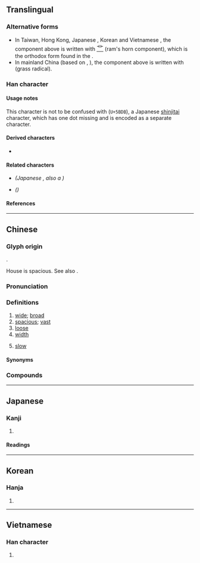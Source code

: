 {{also|宽|寛}}
{{character info}}
==Translingual==
{{Han simplified forms|寬|寛|宽}}

===Alternative forms===
* In Taiwan, Hong Kong, Japanese {{w|kanji}}, Korean {{w|hanja}} and Vietnamese {{w|History of writing in Vietnam|Nôm}}, the component above <big>{{l|mul|萈}}</big> is written with <font size=4>[[⻀]]</font> (ram's horn component), which is the orthodox form found in the {{w|Kangxi dictionary}}.
* In mainland China (based on {{w|Xin Zixing}}, {{w2|zh|新字形}}), the component above <big>{{l|mul|萈}}</big> is written with <font size=4>{{l|mul|艹}}</font> (grass radical).

===Han character===
{{Han char|rn=40|rad=宀|as=12|asm++=11|sn=15|snm++=14|four=30216|canj=JTBI|ids=⿱宀萈,⿳宀艹⿷見丶(G),⿳宀⻀⿷見丶(HTJKV)}}

====Usage notes====
This character is not to be confused with <font size=5>{{l|mul|寛}}</font> (<code>U+5BDB</code>), a Japanese [[shinjitai]] character, which has one dot missing and is encoded as a separate character.

====Derived characters====
* <big>{{l|mul|[[𫣷]], [[𡂷]], [[𡒵]], [[𢸎]], [[臗]]([[𣎑]]), [[𣟂]], [[𦆼]], [[𦒨]], [[𦪻]], [[鑧]], [[髖]]([[髋]]), [[𡬘]]}}</big>

====Related characters====
* <big>{{l|mul|[[寛]]}}</big> ''(Japanese {{w|shinjitai}}, also a {{w|Variant Chinese character|variant form}})''
* {{l|mul|[[宽]]}} ''({{w|Simplified Chinese}})''

====References====
{{Han ref|kx=0292.060|dkj=07322|dj=0578.050|hdz=20947.010|uh=5BEC}}

----

==Chinese==
{{zh-forms|s=宽}}

===Glyph origin===
{{Han etym}}
{{Han compound|宀|萈|c1=s|c2=p|t1=house|t2=goat|ls=psc}}.

House is spacious. See also {{zh-l|*家}}.

===Pronunciation===
{{zh-pron
|m=kuān
|c=fun1
|h=pfs=khôn;gd=kon1
|md=kuăng
|mn=khoan/khoaⁿ
|mn_note=khoan - literary; khoaⁿ - vernacular
|mn-t=kuang1/kuêng1/kuan1/kuan3
|mn-t_note=kuang1/kuêng1 - literary (kuêng1 - Chaozhou); kuan1 - vernacular ("slow", also written as {{zh-l|*款}}); kuan3 - vernacular
|w=1khuoe
|mc=y
|oc=y
|ma=zh-kuān.oga
|cat=a
}}

===Definitions===
{{zh-hanzi}}

# [[wide]]; [[broad]]
# [[spacious]]; [[vast]]
# [[loose]]
# [[width]]
# {{lb|zh|Min Nan}} [[slow]]
#: {{zh-x|寬寬仔|''slowly''|MN}}
#: {{zh-x|寬寬 行|tr='''kuan1 kuan1''' gian5|walk '''slowly'''|MN-T}}

====Synonyms====
{{zh-dial}}
{{zh-dial|慢}}

===Compounds===
{{zh-der|寬厚|寬吻海豚|寬和|寬大|寬宏|寬宏大度|寬宏大量|寬容|寬帶|寬度|寬廣|寬待|寬心|寬恕|寬慰|寬懷|寬扎|寬扎節|寬敞|寬暢|寬曠|寬綽|寬緩|寬裕|寬貸|寬闊|寬頻|寬鬆|寬大為懷|寬褪|外寬內深|寬洪大量|寬皮說話|寬刑省法|寬打窄用|寬假|寬弘|寬免|寬皮毛|寬減額|寬展|寬饒|從寬發落|從寬|寬博|寬讓|寬綽綽|寬坐|寬衣|寬打周遭|寬尾鳳蝶|寬餘|寬限|寬轉|寬譬|寬解|寬縱|寬窄|寬猛相濟|寬狹|寬洪海量|寬洪大度|寬泛|寬心丸兒|寬幅|寬宥|寬住|心寬體胖|寬限日|心寬體肥|外寬內忌|寬打料帳|寬仁大度|寬舒|平坦寬闊|心寬|寬洪|大寬轉|放寬|本大利寬|放寬心|打寬轉|拓寬|肩膀兒寬|自寬|鬆寬|耕寬|面寬|寬寬仔:khoaⁿ-khoaⁿ-á;Min Nan}}

{{zh-cat|Elementary}}

----

==Japanese==
{{ja-kanji forms|寛|寬}}

===Kanji===
{{ja-kanji|grade=|rs=宀12|shin=寛}}

# {{rfdef|ja|sort=宀12}}

====Readings====
{{ja-readings
|on=かん
|kun=ひろ-い, ゆる-やか, くつろ-ぐ
}}

----

==Korean==

===Hanja===
{{ko-hanja|hangeul=관|mr=kwan}}

# {{rfdef|ko|sort=宀12}}

----

==Vietnamese==

===Han character===
{{vi-readings|reading=khoan, khoăn|rs=宀12}}

# {{rfdef|vi|sort=宀12}}
